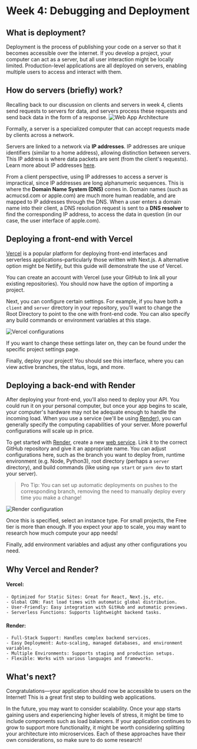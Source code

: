 # Week 4: Debugging and Deployment

## What is deployment?

Deployment is the process of publishing your code on a server so that it becomes accessible over the internet. If you develop a project, your computer can act as a server, but all user interaction might be locally limited. Production-level applications are all deployed on servers, enabling multiple
users to access and interact with them.

## How do servers (briefly) work?

Recalling back to our discussion on clients and servers in week 4, clients send requests to servers for data, and servers process these requests and send back data in the form of a response.
![Web App Architecture](pages/hack-school/images/webapparch.png)

Formally, a server is a specialized computer that can accept requests made by clients across a network.

Servers are linked to a network via **IP addresses**. IP addresses are unique identifiers (similar to a home address), allowing distinction between servers. This IP address is where data packets are sent (from the client's requests). Learn more about
IP addresses [here](https://en.wikipedia.org/wiki/IP_address).

From a client perspective, using IP addresses to access a server is impractical, since IP addresses are long alphanumeric sequences. This is where the **Domain Name System (DNS)** comes in.
Domain names (such as acmucsd.com or apple.com) are much more human readable, and are mapped to IP addresses through the DNS. When a user enters a domain name into their client, a DNS resolution request is sent to
a **DNS resolver** to find the corresponding IP address, to access the data in question (in our case, the user interface of apple.com).

## Deploying a front-end with Vercel

[Vercel](https://vercel.com) is a popular platform for deploying front-end interfaces and serverless applications–particularly those written with Next.js. A alternative option might be Netlify, but this guide will 
demonstrate the use of Vercel.

You can create an account with Vercel (use your GitHub to link all your existing repositories). You should now have the option of importing a project.

Next, you can configure certain settings. For example, if you have both a `client` and `server` directory in your repository, you'll want to change the
Root Directory to point to the one with front-end code. You can also specify any build commands or environment variables at this stage.

![Vercel configurations](pages/hack-school/images/vercel_config.png)


If you want to change these settings later on, they can be found under the specific project settings page.

Finally, deploy your project! You should see this interface, where you can view active branches, the status, logs, and more.



## Deploying a back-end with Render

After deploying your front-end, you'll also need to deploy your API. You could run it on your personal computer, but once your app begins to scale, your computer's hardware
may not be adequate enough to handle the incoming load. When you use a service (we'll be using [Render](https://render.com)), you can generally specify the computing 
capabilities of your server. More powerful configurations will scale up in price.

To get started with [Render](https://render.com), create a new [web service](https://dashboard.render.com/create?type=web). Link it to the correct GitHub repository and give it an appropriate name. You can adjust
configurations here, such as the branch you want to deploy from, runtime environment (e.g. Node, Python3), root directory (perhaps a `server` directory), and
build commands (like using `npm start` or `yarn dev` to start your server).

> Pro Tip: You can set up automatic deployments on pushes to the corresponding branch, removing the need to manually deploy every time you make a change!

![Render configuration](pages/hack-school/images/render_config.png)

Once this is specified, select an instance type. For small projects, the Free tier is more than enough. If you expect your app to scale, you may want to research
how much compute your app needs!

Finally, add environment variables and adjust any other configurations you need.

## Why Vercel and Render?


#### **Vercel:**
    - Optimized for Static Sites: Great for React, Next.js, etc.
    - Global CDN: Fast load times with automatic global distribution.
    - User-Friendly: Easy integration with GitHub and automatic previews.
    - Serverless Functions: Supports lightweight backend tasks.

#### **Render:**
    - Full-Stack Support: Handles complex backend services.
    - Easy Deployment: Auto-scaling, managed databases, and environment variables.
    - Multiple Environments: Supports staging and production setups.
    - Flexible: Works with various languages and frameworks.


## What's next?

Congratulations––your application should now be accessible to users on the Internet! This is a great first step to building web applications.

In the future, you may want to consider scalability. Once your app starts gaining users and experiencing higher levels of stress, it might be time to include components such as
load balancers. If your application continues to grow to support more functionality, it might be worth considering splitting your architecture into microservices. Each of these approaches have their 
own considerations, so make sure to do some research!
